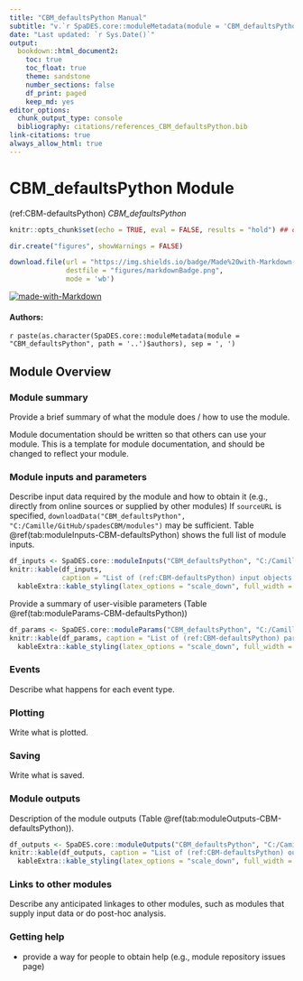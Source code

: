 ```yaml
---
title: "CBM_defaultsPython Manual"
subtitle: "v.`r SpaDES.core::moduleMetadata(module = 'CBM_defaultsPython', path = '..')$version`"
date: "Last updated: `r Sys.Date()`"
output:
  bookdown::html_document2:
    toc: true
    toc_float: true
    theme: sandstone
    number_sections: false
    df_print: paged
    keep_md: yes
editor_options:
  chunk_output_type: console
  bibliography: citations/references_CBM_defaultsPython.bib
link-citations: true
always_allow_html: true
---
```


# CBM_defaultsPython Module

<!-- the following are text references used in captions for LaTeX compatibility -->
(ref:CBM-defaultsPython) *CBM_defaultsPython*

```r
knitr::opts_chunk$set(echo = TRUE, eval = FALSE, results = "hold") ## change to eval = TRUE if all chunks are to be evaluated

dir.create("figures", showWarnings = FALSE)

download.file(url = "https://img.shields.io/badge/Made%20with-Markdown-1f425f.png",
              destfile = "figures/markdownBadge.png",
              mode = 'wb')
```

[![made-with-Markdown](figures/markdownBadge.png)](https://commonmark.org)

<!-- if knitting to pdf remember to add the pandoc_args: ["--extract-media", "."] option to yml in order to get the badge images -->

#### Authors:

`r paste(as.character(SpaDES.core::moduleMetadata(module = "CBM_defaultsPython", path = '..')$authors), sep = ', ')`
<!-- ideally separate authors with new lines, '\n' not working -->

## Module Overview

### Module summary

Provide a brief summary of what the module does / how to use the module.

Module documentation should be written so that others can use your module.
This is a template for module documentation, and should be changed to reflect your module.

### Module inputs and parameters

Describe input data required by the module and how to obtain it (e.g., directly from online sources or supplied by other modules)
If `sourceURL` is specified, `downloadData("CBM_defaultsPython", "C:/Camille/GitHub/spadesCBM/modules")` may be sufficient.
Table \@ref(tab:moduleInputs-CBM-defaultsPython) shows the full list of module inputs.

```r
df_inputs <- SpaDES.core::moduleInputs("CBM_defaultsPython", "C:/Camille/GitHub/spadesCBM/modules")
knitr::kable(df_inputs,
             caption = "List of (ref:CBM-defaultsPython) input objects and their description.") |>
  kableExtra::kable_styling(latex_options = "scale_down", full_width = TRUE)
```

Provide a summary of user-visible parameters (Table \@ref(tab:moduleParams-CBM-defaultsPython))


```r
df_params <- SpaDES.core::moduleParams("CBM_defaultsPython", "C:/Camille/GitHub/spadesCBM/modules")
knitr::kable(df_params, caption = "List of (ref:CBM-defaultsPython) parameters and their description.") |>
  kableExtra::kable_styling(latex_options = "scale_down", full_width = TRUE)
```

### Events

Describe what happens for each event type.

### Plotting

Write what is plotted.

### Saving

Write what is saved.

### Module outputs

Description of the module outputs (Table \@ref(tab:moduleOutputs-CBM-defaultsPython)).

```r
df_outputs <- SpaDES.core::moduleOutputs("CBM_defaultsPython", "C:/Camille/GitHub/spadesCBM/modules")
knitr::kable(df_outputs, caption = "List of (ref:CBM-defaultsPython) outputs and their description.") |>
  kableExtra::kable_styling(latex_options = "scale_down", full_width = TRUE)
```

### Links to other modules

Describe any anticipated linkages to other modules, such as modules that supply input data or do post-hoc analysis.

### Getting help

-   provide a way for people to obtain help (e.g., module repository issues page)
